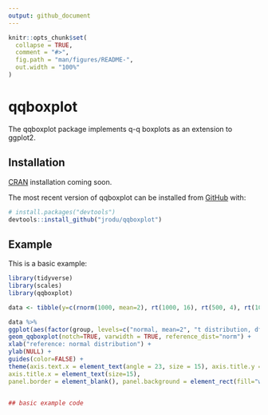 ```yaml
---
output: github_document
---
```


<!-- README.md is generated from README.Rmd. Please edit that file -->

```r
knitr::opts_chunk$set(
  collapse = TRUE,
  comment = "#>",
  fig.path = "man/figures/README-",
  out.width = "100%"
)
```

# qqboxplot

<!-- badges: start -->
<!-- badges: end -->

The qqboxplot package implements q-q boxplots as an extension to ggplot2.  

## Installation

[CRAN](https://CRAN.R-project.org) installation coming soon.

The most recent version of qqboxplot can be installed from [GitHub](https://github.com/) with:

``` r
# install.packages("devtools")
devtools::install_github("jrodu/qqboxplot")
```
## Example

This is a basic example:

```r
library(tidyverse)
library(scales)
library(qqboxplot)

data <- tibble(y=c(rnorm(1000, mean=2), rt(1000, 16), rt(500, 4), rt(1000, 8), rt(1000, 32)), group=c(rep("normal, mean=2", 1000), rep("t distribution, df=16", 1000), rep("t distribution, df=4", 500), rep("t distribution, df=8", 1000), rep("t distribution, df=32", 1000)))

data %>%
ggplot(aes(factor(group, levels=c("normal, mean=2", "t distribution, df=32", "t distribution, df=16", "t distribution, df=8", "t distribution, df=4")), y=y)) +
geom_qqboxplot(notch=TRUE, varwidth = TRUE, reference_dist="norm") +
xlab("reference: normal distribution") +
ylab(NULL) +
guides(color=FALSE) +
theme(axis.text.x = element_text(angle = 23, size = 15), axis.title.y = element_text(size=15),
axis.title.x = element_text(size=15),
panel.border = element_blank(), panel.background = element_rect(fill="white"), panel.grid.major = element_line(colour = "grey70"), panel.grid.minor = element_line(colour="grey80"))


## basic example code
```

